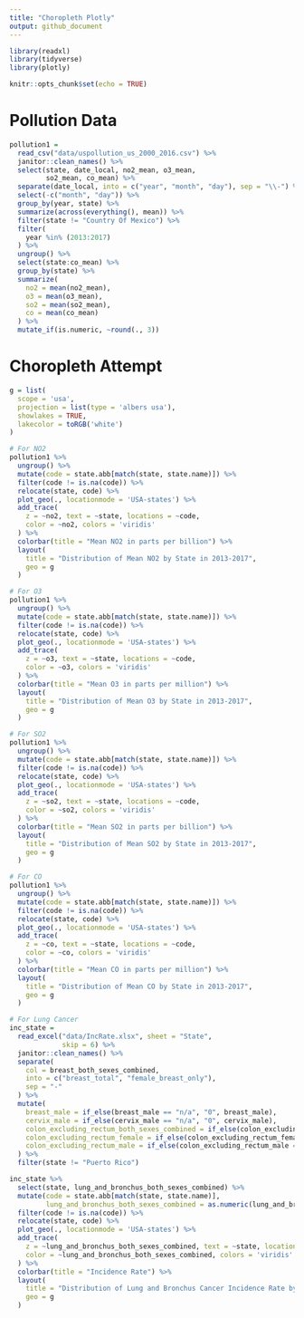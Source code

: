 ```yaml
---
title: "Choropleth Plotly"
output: github_document
---
```


```r
library(readxl)
library(tidyverse)
library(plotly)

knitr::opts_chunk$set(echo = TRUE)
```


# Pollution Data

```r
pollution1 = 
  read_csv("data/uspollution_us_2000_2016.csv") %>% 
  janitor::clean_names() %>%
  select(state, date_local, no2_mean, o3_mean, 
         so2_mean, co_mean) %>%
  separate(date_local, into = c("year", "month", "day"), sep = "\\-") %>%
  select(-c("month", "day")) %>%
  group_by(year, state) %>%
  summarize(across(everything(), mean)) %>%
  filter(state != "Country Of Mexico") %>% 
  filter(
    year %in% (2013:2017)
  ) %>% 
  ungroup() %>% 
  select(state:co_mean) %>% 
  group_by(state) %>% 
  summarize(
    no2 = mean(no2_mean),
    o3 = mean(o3_mean),
    so2 = mean(so2_mean),
    co = mean(co_mean)
  ) %>%
  mutate_if(is.numeric, ~round(., 3))
```


# Choropleth Attempt

```r
g = list(
  scope = 'usa',
  projection = list(type = 'albers usa'),
  showlakes = TRUE,
  lakecolor = toRGB('white')
)

# For NO2
pollution1 %>%
  ungroup() %>%
  mutate(code = state.abb[match(state, state.name)]) %>%
  filter(code != is.na(code)) %>%
  relocate(state, code) %>%
  plot_geo(., locationmode = 'USA-states') %>% 
  add_trace(
    z = ~no2, text = ~state, locations = ~code,
    color = ~no2, colors = 'viridis'
  ) %>% 
  colorbar(title = "Mean NO2 in parts per billion") %>% 
  layout(
    title = "Distribution of Mean NO2 by State in 2013-2017",
    geo = g
  )

# For O3
pollution1 %>%
  ungroup() %>%
  mutate(code = state.abb[match(state, state.name)]) %>%
  filter(code != is.na(code)) %>%
  relocate(state, code) %>%
  plot_geo(., locationmode = 'USA-states') %>% 
  add_trace(
    z = ~o3, text = ~state, locations = ~code,
    color = ~o3, colors = 'viridis'
  ) %>% 
  colorbar(title = "Mean O3 in parts per million") %>% 
  layout(
    title = "Distribution of Mean O3 by State in 2013-2017",
    geo = g
  )

# For SO2
pollution1 %>%
  ungroup() %>%
  mutate(code = state.abb[match(state, state.name)]) %>%
  filter(code != is.na(code)) %>%
  relocate(state, code) %>%
  plot_geo(., locationmode = 'USA-states') %>% 
  add_trace(
    z = ~so2, text = ~state, locations = ~code,
    color = ~so2, colors = 'viridis'
  ) %>% 
  colorbar(title = "Mean SO2 in parts per billion") %>% 
  layout(
    title = "Distribution of Mean SO2 by State in 2013-2017",
    geo = g
  )

# For CO
pollution1 %>%
  ungroup() %>%
  mutate(code = state.abb[match(state, state.name)]) %>%
  filter(code != is.na(code)) %>%
  relocate(state, code) %>%
  plot_geo(., locationmode = 'USA-states') %>% 
  add_trace(
    z = ~co, text = ~state, locations = ~code,
    color = ~co, colors = 'viridis'
  ) %>% 
  colorbar(title = "Mean CO in parts per million") %>% 
  layout(
    title = "Distribution of Mean CO by State in 2013-2017",
    geo = g
  )

# For Lung Cancer
inc_state =
  read_excel("data/IncRate.xlsx", sheet = "State", 
             skip = 6) %>%
  janitor::clean_names() %>% 
  separate(
    col = breast_both_sexes_combined,
    into = c("breast_total", "female_breast_only"),
    sep = "-"
  ) %>% 
  mutate(
    breast_male = if_else(breast_male == "n/a", "0", breast_male),
    cervix_male = if_else(cervix_male == "n/a", "0", cervix_male),
    colon_excluding_rectum_both_sexes_combined = if_else(colon_excluding_rectum_both_sexes_combined == "n/a", "0", colon_excluding_rectum_both_sexes_combined),
    colon_excluding_rectum_female = if_else(colon_excluding_rectum_female == "n/a", "0", colon_excluding_rectum_female),
    colon_excluding_rectum_male = if_else(colon_excluding_rectum_male == "n/a", "0", colon_excluding_rectum_male),
  ) %>%
  filter(state != "Puerto Rico")

inc_state %>%
  select(state, lung_and_bronchus_both_sexes_combined) %>%
  mutate(code = state.abb[match(state, state.name)],
         lung_and_bronchus_both_sexes_combined = as.numeric(lung_and_bronchus_both_sexes_combined)) %>%
  filter(code != is.na(code)) %>%
  relocate(state, code) %>%
  plot_geo(., locationmode = 'USA-states') %>% 
  add_trace(
    z = ~lung_and_bronchus_both_sexes_combined, text = ~state, locations = ~code,
    color = ~lung_and_bronchus_both_sexes_combined, colors = 'viridis'
  ) %>% 
  colorbar(title = "Incidence Rate") %>% 
  layout(
    title = "Distribution of Lung and Bronchus Cancer Incidence Rate by State in 2013-2017",
    geo = g
  )
```

